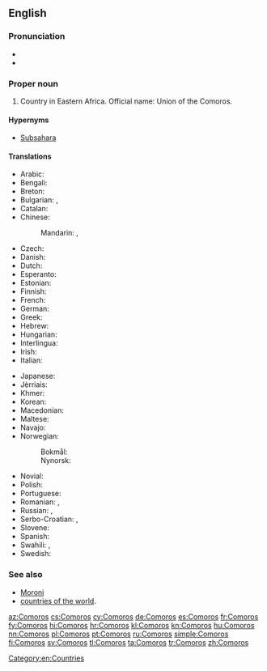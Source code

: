 ==English==
{{wikipedia}}

===Pronunciation===
* {{IPA|/ˈkam.ə.ɹoʊz/}}
* {{audio|En-us-Comoros.ogg|Audio (US)|lang=en}}

===Proper noun===
{{en-proper noun}}

# Country in Eastern Africa. Official name: Union of the Comoros.

====Hypernyms====
*[[Subsahara]]

====Translations====
{{trans-top|country in Eastern Africa}}
* Arabic: {{t|ar|جزر القمر|f-p|tr=juzur al-qámar}}
* Bengali: {{t|bn|কোমোরোস}}
* Breton: {{t|br|Komorez}}
* Bulgarian: {{qualifier|Komori}} {{t|bg|Комори|p|sc=Cyrl}}, {{qualifier|Komorski ostrovi}} {{t|bg|Коморски острови|p|sc=Cyrl}}
* Catalan: {{t+|ca|Comores}}
* Chinese:
*: Mandarin: {{t+|cmn|科摩羅|sc=Hani}}, {{t|cmn|科摩罗|tr=Kēmóluó|sc=Hani}}
* Czech: {{t+|cs|Komory|m-p}}
* Danish: {{t|da|Comorerne}}
* Dutch: {{t+|nl|Comoren}}
* Esperanto: {{t|eo|Komoroj}}
* Estonian: {{t|et|Komoorid}}
* Finnish: {{t+|fi|Komorit}}
* French: {{t+|fr|Comores}}
* German: {{t+|de|Komoren}}
* Greek: {{t+|el|Κομόρες}}
* Hebrew: {{t|he|קומורו|tr=qomoro|sc=Hebr}}
* Hungarian: {{t+|hu|Comore-szigetek}}
* Interlingua: {{t|ia|Comoras}}
* Irish: {{t|ga|Oileáin Chomóra|m}}
* Italian: {{t|it|Comore}}
{{trans-mid}}
* Japanese: {{t+|ja|コモロ|tr=Komoro}}
* Jèrriais: {{t|roa-jer|Comores|f-p}}
* Khmer: {{t+|km|កូម័រ|tr=ko mour|sc=Khmr}}
* Korean: {{t+|ko|코모로|tr=komoro|sc=Kore}}
* Macedonian: {{t+|mk|Комори|m-p|tr=Kómori}}
* Maltese: {{t|mt|Komoros|alt=il-Komoros}}
* Navajo: {{t|nv|Ooljééʼ Bikéyah Yázhí}}
* Norwegian:
*: Bokmål: {{t+|no|Komorene}}
*: Nynorsk: {{t+|nn|Komorane}}
* Novial: {{t|nov|Komoros}}
* Polish: {{t+|pl|Komory}}
* Portuguese: {{t+|pt|Comores}}
* Romanian: {{t|ro|Comore}}, {{t|ro|Insulele Comore}}
* Russian: {{t|ru|Коморские острова|m-p|tr=Komórskije ostrová}}, {{t|ru|Коморы|m-p|tr=Komóry}}
* Serbo-Croatian: {{t+|sh|Komori|m}}, {{t|sh|Komorska Ostrva|n-p}}
* Slovene: {{t|sl|Komóri|m-p}}
* Spanish: {{t+|es|Comores}}
* Swahili: {{t+|sw|Visiwa vya Ngazija}}, {{t|sw|Visiwa vya Komoro}}
* Swedish: {{t+|sv|Comorerna}}
{{trans-bottom}}

===See also===
* [[Moroni]]
* [[Appendix:Countries of the world|countries of the world]].
{{projectlinks
|wikipedia
|source
|page2=CIA World Fact Book, 2004/Comoros
|label2=Comoros, CIA World Fact Book 2004
|commons
|commons
|page4=Atlas of Comoros
|news
|page5=Portal:Comoros
}}

[[Category:en:Countries]]

[[az:Comoros]]
[[cs:Comoros]]
[[cy:Comoros]]
[[de:Comoros]]
[[es:Comoros]]
[[fr:Comoros]]
[[fy:Comoros]]
[[hi:Comoros]]
[[hr:Comoros]]
[[kl:Comoros]]
[[kn:Comoros]]
[[hu:Comoros]]
[[nn:Comoros]]
[[pl:Comoros]]
[[pt:Comoros]]
[[ru:Comoros]]
[[simple:Comoros]]
[[fi:Comoros]]
[[sv:Comoros]]
[[tl:Comoros]]
[[ta:Comoros]]
[[tr:Comoros]]
[[zh:Comoros]]